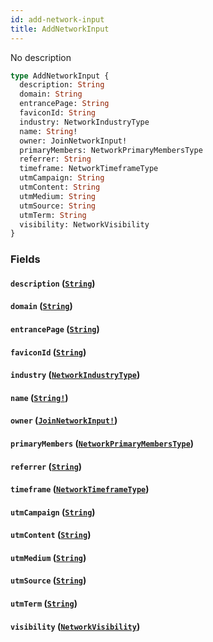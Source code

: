```yaml
---
id: add-network-input
title: AddNetworkInput
---
```


No description

```graphql
type AddNetworkInput {
  description: String
  domain: String
  entrancePage: String
  faviconId: String
  industry: NetworkIndustryType
  name: String!
  owner: JoinNetworkInput!
  primaryMembers: NetworkPrimaryMembersType
  referrer: String
  timeframe: NetworkTimeframeType
  utmCampaign: String
  utmContent: String
  utmMedium: String
  utmSource: String
  utmTerm: String
  visibility: NetworkVisibility
}
```

### Fields

#### `description` ([`String`](/docs/graphql/scalars/string))

#### `domain` ([`String`](/docs/graphql/scalars/string))

#### `entrancePage` ([`String`](/docs/graphql/scalars/string))

#### `faviconId` ([`String`](/docs/graphql/scalars/string))

#### `industry` ([`NetworkIndustryType`](/docs/graphql/enums/network-industry-type))

#### `name` ([`String!`](/docs/graphql/scalars/string))

#### `owner` ([`JoinNetworkInput!`](/docs/graphql/inputs/join-network-input))

#### `primaryMembers` ([`NetworkPrimaryMembersType`](/docs/graphql/enums/network-primary-members-type))

#### `referrer` ([`String`](/docs/graphql/scalars/string))

#### `timeframe` ([`NetworkTimeframeType`](/docs/graphql/enums/network-timeframe-type))

#### `utmCampaign` ([`String`](/docs/graphql/scalars/string))

#### `utmContent` ([`String`](/docs/graphql/scalars/string))

#### `utmMedium` ([`String`](/docs/graphql/scalars/string))

#### `utmSource` ([`String`](/docs/graphql/scalars/string))

#### `utmTerm` ([`String`](/docs/graphql/scalars/string))

#### `visibility` ([`NetworkVisibility`](/docs/graphql/enums/network-visibility))
